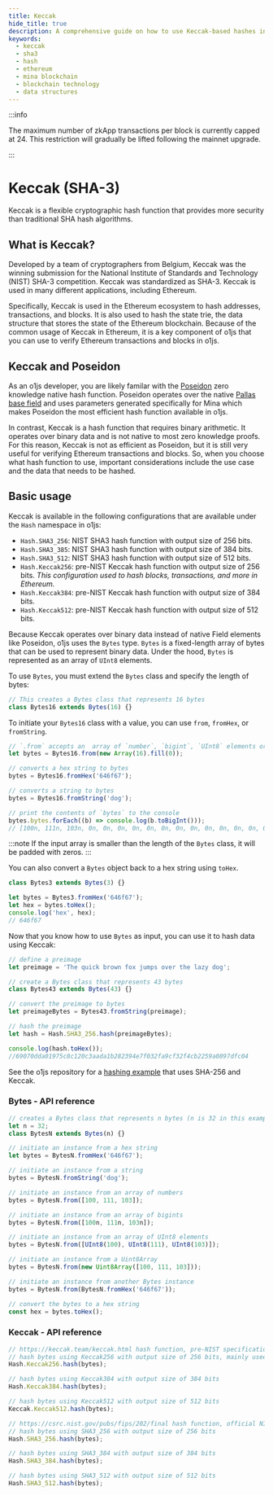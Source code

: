 ```yaml
---
title: Keccak
hide_title: true
description: A comprehensive guide on how to use Keccak-based hashes in o1js.
keywords:
  - keccak
  - sha3
  - hash
  - ethereum
  - mina blockchain
  - blockchain technology
  - data structures
---
```


:::info

The maximum number of zkApp transactions per block is currently capped at 24. This restriction will gradually be lifted following the mainnet upgrade.

:::

# Keccak (SHA-3)

Keccak is a flexible cryptographic hash function that provides more security than traditional SHA hash algorithms.

## What is Keccak?

Developed by a team of cryptographers from Belgium, Keccak was the winning submission for the National Institute of Standards and Technology (NIST) SHA-3 competition. Keccak was standardized as SHA-3. Keccak is used in many different applications, including Ethereum.

Specifically, Keccak is used in the Ethereum ecosystem to hash addresses, transactions, and blocks. It is also used to hash the state trie, the data structure that stores the state of the Ethereum blockchain.
Because of the common usage of Keccak in Ethereum, it is a key component of o1js that you can use to verify Ethereum transactions and blocks in o1js.

## Keccak and Poseidon

As an o1js developer, you are likely familar with the [Poseidon](https://o1-labs.github.io/proof-systems/specs/poseidon.html) zero knowledge native hash function. Poseidon operates over the native [Pallas base field](https://electriccoin.co/blog/the-pasta-curves-for-halo-2-and-beyond/) and uses parameters generated specifically for Mina which makes Poseidon the most efficient hash function available in o1js.

In contrast, Keccak is a hash function that requires binary arithmetic. It operates over binary data and is not native to most zero knowledge proofs. For this reason, Keccak is not as efficient as Poseidon, but it is still very useful for verifying Ethereum transactions and blocks.
So, when you choose what hash function to use, important considerations include the use case and the data that needs to be hashed.

## Basic usage

Keccak is available in the following configurations that are available under the `Hash` namespace in o1js:

- `Hash.SHA3_256`: NIST SHA3 hash function with output size of 256 bits.
- `Hash.SHA3_385`: NIST SHA3 hash function with output size of 384 bits.
- `Hash.SHA3_512`: NIST SHA3 hash function with output size of 512 bits.
- `Hash.Keccak256`: pre-NIST Keccak hash function with output size of 256 bits. _This configuration used to hash blocks, transactions, and more in Ethereum._
- `Hash.Keccak384`: pre-NIST Keccak hash function with output size of 384 bits.
- `Hash.Keccak512`: pre-NIST Keccak hash function with output size of 512 bits.

Because Keccak operates over binary data instead of native Field elements like Poseidon, o1js uses the `Bytes` type. `Bytes` is a fixed-length array of bytes that can be used to represent binary data.
Under the hood, `Bytes` is represented as an array of `UInt8` elements.

To use `Bytes`, you must extend the `Bytes` class and specify the length of bytes:

```ts
// This creates a Bytes class that represents 16 bytes
class Bytes16 extends Bytes(16) {}
```

To initiate your `Bytes16` class with a value, you can use `from`, `fromHex`, or `fromString`.

```ts
// `.from` accepts an  array of `number`, `bigint`, `UInt8` elements or a `Uint8Array` or `Bytes`
let bytes = Bytes16.from(new Array(16).fill(0));

// converts a hex string to bytes
bytes = Bytes16.fromHex('646f67');

// converts a string to bytes
bytes = Bytes16.fromString('dog');

// print the contents of `bytes` to the console
bytes.bytes.forEach((b) => console.log(b.toBigInt()));
// [100n, 111n, 103n, 0n, 0n, 0n, 0n, 0n, 0n, 0n, 0n, 0n, 0n, 0n, 0n, 0n]
```

:::note
If the input array is smaller than the length of the `Bytes` class, it will be padded with zeros.
:::

You can also convert a `Bytes` object back to a hex string using `toHex`.

```ts
class Bytes3 extends Bytes(3) {}

let bytes = Bytes3.fromHex('646f67');
let hex = bytes.toHex();
console.log('hex', hex);
// 646f67
```

Now that you know how to use `Bytes` as input, you can use it to hash data using Keccak:

```ts
// define a preimage
let preimage = 'The quick brown fox jumps over the lazy dog';

// create a Bytes class that represents 43 bytes
class Bytes43 extends Bytes(43) {}

// convert the preimage to bytes
let preimageBytes = Bytes43.fromString(preimage);

// hash the preimage
let hash = Hash.SHA3_256.hash(preimageBytes);

console.log(hash.toHex());
//69070dda01975c8c120c3aada1b282394e7f032fa9cf32f4cb2259a0897dfc04
```

See the o1js repository for a [hashing example](https://github.com/o1-labs/o1js/tree/main/src/examples/zkapps/hashing) that uses SHA-256 and Keccak.

### Bytes - API reference

```ts
// creates a Bytes class that represents n bytes (n is 32 in this example)
let n = 32;
class BytesN extends Bytes(n) {}

// initiate an instance from a hex string
let bytes = BytesN.fromHex('646f67');

// initiate an instance from a string
bytes = BytesN.fromString('dog');

// initiate an instance from an array of numbers
bytes = BytesN.from([100, 111, 103]);

// initiate an instance from an array of bigints
bytes = BytesN.from([100n, 111n, 103n]);

// initiate an instance from an array of UInt8 elements
bytes = BytesN.from([UInt8(100), UInt8(111), UInt8(103)]);

// initiate an instance from a Uint8Array
bytes = BytesN.from(new Uint8Array([100, 111, 103]));

// initiate an instance from another Bytes instance
bytes = BytesN.from(BytesN.fromHex('646f67'));

// convert the bytes to a hex string
const hex = bytes.toHex();
```

### Keccak - API reference

```ts
// https://keccak.team/keccak.html hash function, pre-NIST specification
// hash bytes using Keccak256 with output size of 256 bits, mainly used in Ethereum
Hash.Keccak256.hash(bytes);

// hash bytes using Keccak384 with output size of 384 bits
Hash.Keccak384.hash(bytes);

// hash bytes using Keccak512 with output size of 512 bits
Keccak.Keccak512.hash(bytes);

// https://csrc.nist.gov/pubs/fips/202/final hash function, official NIST specification
// hash bytes using SHA3_256 with output size of 256 bits
Hash.SHA3_256.hash(bytes);

// hash bytes using SHA3_384 with output size of 384 bits
Hash.SHA3_384.hash(bytes);

// hash bytes using SHA3_512 with output size of 512 bits
Hash.SHA3_512.hash(bytes);
```
